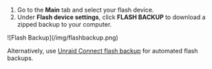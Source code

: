 1. Go to the **Main** tab and select your flash device.
2. Under **Flash device settings**, click **FLASH BACKUP** to download a zipped backup to your computer.

<div style={{ margin: 'auto', maxWidth: '600px', display: 'flex', flexDirection: 'column', alignItems: 'center' }}>
  ![Flash Backup](/img/flashbackup.png)
</div>

Alternatively, use [Unraid Connect flash backup](../../../../unraid-connect/automated-flash-backup.mdx) for automated flash backups.
